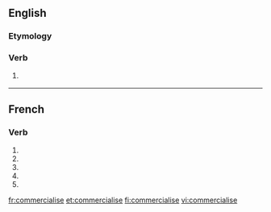 {{also|commercialisé}}
==English==

===Etymology===
{{suffix|commercial|ise}}

===Verb===
{{en-verb|commercialis|es}}

# {{British spelling}} {{alternative spelling of|commercialize}}

----

==French==

===Verb===
{{fr-verb-form}}

# {{form of|[[first-person|First-person]] [[singular]] [[present indicative]]|commercialiser|lang=fr}}
# {{form of|[[third-person|Third-person]] [[singular]] [[present indicative]]| commercialiser|lang=fr}}
# {{form of|First-person singular [[present subjunctive]]|commercialiser|lang=fr}}
# {{form of|[[third-person|Third-person]] singular [[present subjunctive]]| commercialiser|lang=fr}}
# {{form of|Second-person singular [[imperative]]|commercialiser |lang=fr}}

[[fr:commercialise]]
[[et:commercialise]]
[[fi:commercialise]]
[[vi:commercialise]]